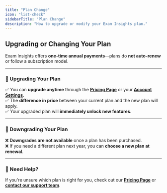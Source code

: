 ```yaml
---
title: "Plan Change"
icon: "list-check"
sidebarTitle: "Plan Change"
description: "How to upgrade or modify your Exam Insights plan."
---
```


## **Upgrading or Changing Your Plan**  

Exam Insights offers **one-time annual payments**—plans do **not auto-renew** or follow a subscription model.  

---

### **🔹 Upgrading Your Plan**  
✅ You can **upgrade anytime** through the **[Pricing Page](/pricing)** or your **[Account Settings](/account/settings)**.  
✅ The **difference in price** between your current plan and the new plan will apply.  
✅ Your upgraded plan will **immediately unlock new features**.  

---

### **🔹 Downgrading Your Plan**  
❌ **Downgrades are not available** once a plan has been purchased.  
❌ If you need a different plan next year, you can **choose a new plan at renewal**.  

---

### **🔹 Need Help?**  
If you're unsure which plan is right for you, check out our **[Pricing Page](/pricing)** or **[contact our support team](/contact-support)**.  